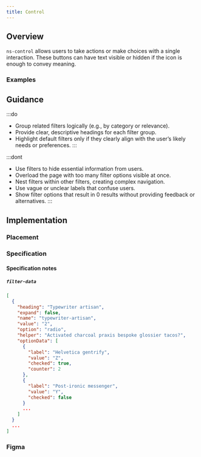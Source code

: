 ```yaml
---
title: Control
---
```





## Overview

<CompDetails name={componentName} />

`ns-control` allows users to take actions or make choices with a single interaction. These buttons can have text visible or hidden if the icon is enough to convey meaning. 

### Examples

<ExampleViewer type="standard" />

## Guidance

:::do
- Group related filters logically (e.g., by category or relevance).
- Provide clear, descriptive headings for each filter group.
- Highlight default filters only if they clearly align with the user’s likely needs or preferences.
:::

:::dont
- Use filters to hide essential information from users.
- Overload the page with too many filter options visible at once.
- Nest filters within other filters, creating complex navigation.
- Use vague or unclear labels that confuse users.
- Show filter options that result in 0 results without providing feedback or alternatives.
:::

## Implementation

### Placement

<Placement name={componentName} />

### Specification

<Specification name={componentName} />

#### Specification notes

##### `filter-data`

```json
[
  {
    "heading": "Typewriter artisan",
    "expand": false,
    "name": "typewriter-artisan",
    "value": "2",
    "option": "radio",
    "helper": "Activated charcoal praxis bespoke glossier tacos?",
    "optionData": [
      {
        "label": "Helvetica gentrify",
        "value": "Z",
        "checked": true,
        "counter": 2
      },
      {
        "label": "Post-ironic messenger",
        "value": "Y",
        "checked": false
      }
      ...
    ]
  }
  ...
]
```

### Figma

<Figma name={componentName} />
